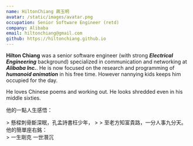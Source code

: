 ```yaml
---
name: HiltonChiang 蔣玉明
avatar: /static/images/avatar.png
occupation: Senior Software Engineer (retd)
company: Alibaba
email: hiltonchiang@gmail.com
github: https://hiltonchiang.github.io
---
```


**Hilton Chiang** was a senior software engineer (with strong ***Electrical Engineering*** background) specialized in communication and networking at ***Alibaba Inc.***. He is now focused on the research and programming of ***humanoid animation*** in his free time. However nannying kids keeps him occupied for the day.

He loves Chinese poems and working out. He looks shredded even in his middle sixties. 

他的一點人生感悟：
<div className="prose text-2xl max-w-none pb-8 pt-8 dark:prose-invert xl:col-span-2">
> 懸樑刺骨斷深眠，孔孟詩書枉少年， 
>
> 至老方知富貴路，一分人事九分天。
</div>
他的簡單座右銘：

<div className="prose text-2xl max-w-none pb-8 pt-8 dark:prose-invert xl:col-span-2">
> 一生剛克 一世潛沉
</div>
